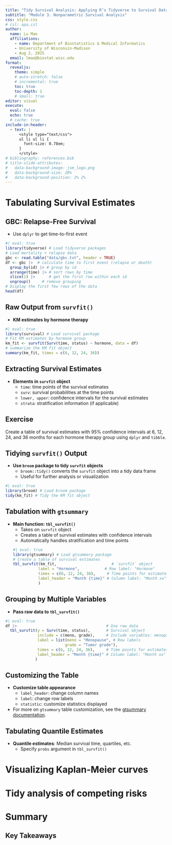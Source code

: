 ```yaml
---
title: "Tidy Survival Analysis: Applying R’s Tidyverse to Survival Data"
subtitle: "Module 3. Nonparametric Survival Analysis"
css: style.css
# csl: apa.csl
author:
  name: Lu Mao
  affiliations: 
    - name: Department of Biostatistics & Medical Informatics
    - University of Wisconsin-Madison
    - Aug 2, 2025
  email: lmao@biostat.wisc.edu
format: 
  revealjs:
    theme: simple
    # auto-stretch: false
    # incremental: true
    toc: true
    toc-depth: 1
    # small: true
editor: visual
execute: 
  eval: false
  echo: true
  # cache: true
include-in-header:
  - text: |
      <style type="text/css">
      ul li ul li {
        font-size: 0.78em;
      }
      </style>
# bibliography: references.bib
# title-slide-attributes: 
#   data-background-image: jsm_logo.png
#   data-background-size: 20%
#   data-background-position: 2% 2%
---
```



# Tabulating Survival Estimates

## GBC: Relapse-Free Survival

- Use `dplyr` to get time-to-first event

```r
#| eval: true
library(tidyverse) # Load tidyverse packages
# Load mortality + relapse data
gbc <- read.table("data/gbc.txt", header = TRUE)
df <- gbc |>  # calculate time to first event (relapse or death)
  group_by(id) |> # group by id
  arrange(time) |> # sort rows by time
  slice(1) |>      # get the first row within each id
  ungroup()     # remove grouping
# Display the first few rows of the data
head(df) 
```

## Raw Output from `survfit()`

- **KM estimates by hormone therapy**

```r
#| eval: true
library(survival) # Load survival package
# Fit KM estimates by hormone group
km_fit <- survfit(Surv(time, status) ~ hormone, data = df)
# summarize the KM fit object
summary(km_fit, times = c(6, 12, 24, 36))
```

## Extracting Survival Estimates

- **Elements in `survfit` object**
    - `time`: time points of the survival estimates
    - `surv`: survival probabilities at the time points
    - `lower, upper`: confidence intervals for the survival estimates
    - `strata`: stratification information (if applicable)

::: {.callout-note appearance="minimal"}
## Exercise
Create a table of survival estimates with 95\% confidence intervals at 6, 12, 24, and 36 months for each hormone therapy group using `dplyr` and `tibble`.
:::

## Tidying `survfit()` Output

- **Use `broom` package to tidy `survfit` objects**
    - `broom::tidy()` converts the `survfit` object into a tidy data frame
    - Useful for further analysis or visualization

```r
#| eval: true
library(broom) # Load broom package
tidy(km_fit) # Tidy the KM fit object
```



## Tabulation with `gtsummary` 

- **Main function: `tbl_survfit()`**
    - Takes on `survfit` object
    - Creates a table of survival estimates with confidence intervals
    - Automatically handles stratification and time points
```r
#| eval: true
library(gtsummary) # Load gtsummary package
# Create a table of survival estimates
tbl_survfit(km_fit,                        # `survfit` object
             label = "Hormone",           # Row label: "Hormone"
             times = c(6, 12, 24, 36),     # Time points for estimates
             label_header = "Month {time}" # Column label: "Month xx"
             ) 
```

## Grouping by Multiple Variables

- **Pass raw data to `tbl_survfit()`**

```r
#| eval: true
df |>                                       # Use raw data
  tbl_survfit(y = Surv(time, status),       # Survival object
              include = c(meno, grade),     # Include variables: menopause, grade
              label = list(meno = "Menopause", # Row labels
                          grade = "Tumor grade"),
              times = c(6, 12, 24, 36),     # Time points for estimates
              label_header = "Month {time}" # Column label: "Month xx"
             ) 
```



## Customizing the Table

- **Customize table appearance**
    - `label_header`: change column names
    - `label`: change row labels
    - `statistic`: customize statistics displayed

- For more on `gtsummary` table customization, see the [gtsummary documentation](https://www.danieldsjoberg.com/gtsummary/articles/tables.html).



## Tabulating Quantile Estimates

- **Quantile estimates**: Median survival time, quartiles, etc.
    - Specify `probs` argument in `tbl_survfit()`



# Visualizing Kaplan-Meier curves

# Tidy analysis of competing risks

# Summary

## Key Takeaways


